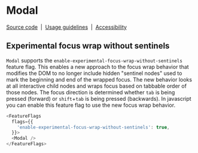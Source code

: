
<Meta title="Components/Modal/Feature Flag" name="Flag details" />

# Modal

[Source code](https://github.com/carbon-design-system/carbon/tree/main/packages/react/src/components/Modal)
&nbsp;|&nbsp;
[Usage guidelines](https://www.carbondesignsystem.com/components/modal/usage)
&nbsp;|&nbsp;
[Accessibility](https://www.carbondesignsystem.com/components/modal/accessibility)

## Experimental focus wrap without sentinels

`Modal` supports the `enable-experimental-focus-wrap-without-sentinels` feature
flag. This enables a new approach to the focus wrap behavior that modifies the
DOM to no longer include hidden "sentinel nodes" used to mark the beginning and
end of the wrapped focus. The new behavior looks at all interactive child nodes
and wraps focus based on tabbable order of those nodes. The focus direction is
determined whether `tab` is being pressed (forward) or `shift`+`tab` is being
pressed (backwards). In javascript you can enable this feature flag to use the
new focus wrap behavior.

```js
<FeatureFlags
  flags={{
    'enable-experimental-focus-wrap-without-sentinels': true,
  }}>
  <Modal />
</FeatureFlags>
```
